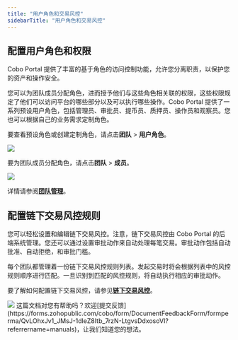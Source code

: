 ```yaml
---
title: "用户角色和交易风控"
sidebarTitle: "用户角色和交易风控"
---
```


## 配置用户角色和权限

Cobo Portal 提供了丰富的基于角色的访问控制功能，允许您分离职责，以保护您的资产和操作安全。

您可以为团队成员分配角色，进而授予他们与这些角色相关联的权限，这些权限规定了他们可以访问平台的哪些部分以及可以执行哪些操作。Cobo Portal 提供了一系列预设用户角色，包括管理员、审批员、提币员、质押员、操作员和观察员。您也可以根据自己的业务需求定制角色。

要查看预设角色或创建定制角色，请点击**团队** > **用户角色**。

<img src="/cn/images/mpc-wallet/user-roles.png" className="screenshot_nav_bar"/>

要为团队成员分配角色，请点击**团队** > **成员**。

<img src="/cn/images/mpc-wallet/member.png" className="screenshot_nav_bar"/>

详情请参阅[**团队管理**](/cn/portal/organization/introduction)。


## 配置链下交易风控规则

您可以轻松设置和编辑链下交易风控。注意，链下交易风控由 Cobo Portal 的后端系统管理。您还可以通过设置审批动作来自动处理每笔交易。审批动作包括自动批准、自动拒绝，和审批门槛。

每个团队都管理着一份链下交易风控规则列表。发起交易时将会根据列表中的风控规则顺序进行匹配。一旦识别到匹配的风控规则，将自动执行相应的审批动作。


要了解如何配置链下交易风控，请参见[**链下交易风控**](/cn/portal/risk-controls/off-chain-tx-set-transfer)。

<img src="/cn/images/mpc-wallet/transaction-policies.png" className="screenshot_nav_bar"/>
<Tip>这篇文档对您有帮助吗？欢迎[提交反馈](https://forms.zohopublic.com/cobo/form/DocumentFeedbackForm/formperma/QvLOhxJv1_JMsJ-1dleZ8Itb_7rzN-LtgvsDdxosoVI?referrername=manuals)，让我们知道您的想法。</Tip>